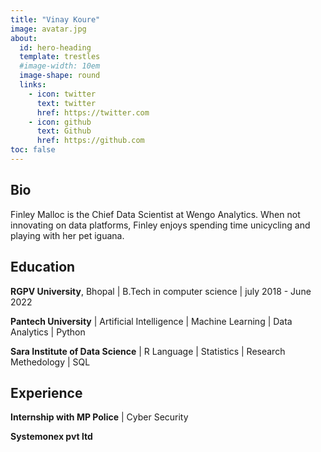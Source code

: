 ---
title: "Vinay Koure"
image: avatar.jpg
about:
  id: hero-heading
  template: trestles
  #image-width: 10em 
  image-shape: round
  links:
    - icon: twitter
      text: twitter
      href: https://twitter.com
    - icon: github
      text: Github
      href: https://github.com
toc: false
---

## Bio

Finley Malloc is the Chief Data Scientist at Wengo Analytics. When not innovating on data platforms, Finley enjoys spending time unicycling and playing with her pet iguana.

## Education

**RGPV University**, Bhopal \| B.Tech in computer science \| july 2018 - June 2022

**Pantech University** \| Artificial Intelligence \| Machine Learning \| Data Analytics \| Python

**Sara Institute of Data Science** \| R Language \| Statistics \| Research Methedology \| SQL

## Experience

**Internship with MP Police** \| Cyber Security

**Systemonex pvt ltd**
